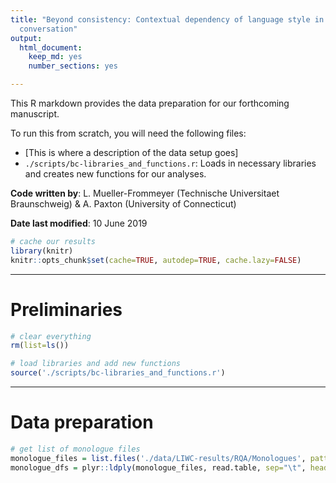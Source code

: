 ```yaml
---
title: "Beyond consistency: Contextual dependency of language style in monologue and
  conversation"
output:
  html_document:
    keep_md: yes
    number_sections: yes

---
```


This R markdown provides the data preparation for our forthcoming manuscript.

To run this from scratch, you will need the following files:

* [This is where a description of the data setup goes]
* `./scripts/bc-libraries_and_functions.r`: Loads in necessary libraries and
  creates new functions for our analyses.

**Code written by**: L. Mueller-Frommeyer (Technische Universitaet 
Braunschweig) & A. Paxton (University of Connecticut)

**Date last modified**: 10 June 2019

```r

# cache our results
library(knitr)
knitr::opts_chunk$set(cache=TRUE, autodep=TRUE, cache.lazy=FALSE)

```

***

# Preliminaries

```r

# clear everything
rm(list=ls())

# load libraries and add new functions
source('./scripts/bc-libraries_and_functions.r')

```

***

# Data preparation

```r

# get list of monologue files
monologue_files = list.files('./data/LIWC-results/RQA/Monologues', pattern = ".txt", full.names = TRUE)
monologue_dfs = plyr::ldply(monologue_files, read.table, sep="\t", header=TRUE) 

```

